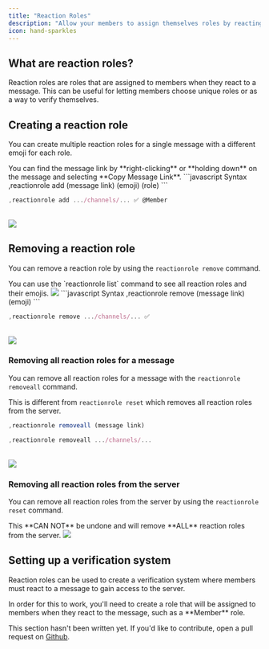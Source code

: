 ```yaml
---
title: "Reaction Roles"
description: "Allow your members to assign themselves roles by reacting to a message."
icon: hand-sparkles
---
```


## What are reaction roles?

Reaction roles are roles that are assigned to members when they react to a message. This can be useful for letting members choose unique roles or as a way to verify themselves.

## Creating a reaction role

You can create multiple reaction roles for a single message with a different emoji for each role.

<Info>
  You can find the message link by **right-clicking** or **holding down** on the
  message and selecting **Copy Message Link**.
</Info>

<CodeGroup>
```javascript Syntax
,reactionrole add (message link) (emoji) (role)
```

```javascript Example
,reactionrole add .../channels/... ✅ @Member
```

</CodeGroup>
<br />
<Frame>
    <img src="/images/configuration/roles/reaction/setting-role.gif" />
</Frame>

## Removing a reaction role

You can remove a reaction role by using the `reactionrole remove` command.

<Tip>
You can use the `reactionrole list` command to see all reaction roles and their emojis.
<Frame>
    <img src="/images/configuration/roles/reaction/list.png" />
</Frame>
</Tip>
<CodeGroup>
```javascript Syntax
,reactionrole remove (message link) (emoji)
```

```javascript Example
,reactionrole remove .../channels/... ✅
```

</CodeGroup>
<br />
<Frame>
    <img src="/images/configuration/roles/reaction/remove.png" />
</Frame>

### Removing all reaction roles for a message

You can remove all reaction roles for a message with the `reactionrole removeall` command.

<Info>This is different from `reactionrole reset` which removes all reaction roles from the server.</Info>
<CodeGroup>
```javascript Syntax
,reactionrole removeall (message link)
```

```javascript Example
,reactionrole removeall .../channels/...
```

</CodeGroup>
<br />
<Frame>
    <img src="/images/configuration/roles/reaction/removeall.png" />
</Frame>

### Removing all reaction roles from the server

You can remove all reaction roles from the server by using the `reactionrole reset` command.

<Warning>
  This **CAN NOT** be undone and will remove **ALL** reaction roles from the
  server.
</Warning>
<Frame>
  <img src="/images/configuration/roles/reaction/reset.png" />
</Frame>

## Setting up a verification system

Reaction roles can be used to create a verification system where members must react to a message to gain access to the server.

<Info>
  In order for this to work, you'll need to create a role that will be assigned
  to members when they react to the message, such as a **Member** role.
</Info>

This section hasn't been written yet. If you'd like to contribute, open a pull request on [Github](https://github.com/ju/docs).

